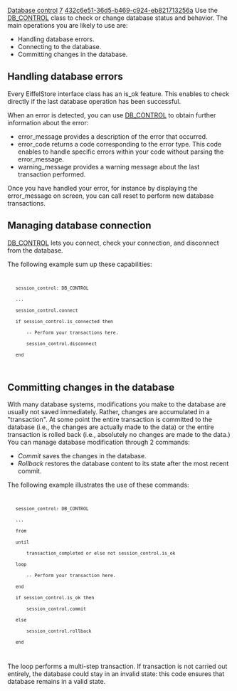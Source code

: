 [[Property:title|Database control]]
[[Property:weight|7]]
[[Property:uuid|432c6e51-36d5-b469-c924-eb821713256a]]
Use the [[ref:/libraries/store/reference/db_control_flatshort|DB_CONTROL]]  class to check or change database status and behavior. The main operations you are likely to use are:
*  Handling database errors. 
*  Connecting to the database. 
*  Committing changes in the database. 

==Handling database errors==

Every EiffelStore interface class has an is_ok feature. This enables to check directly if the last database operation has been successful.

When an error is detected, you can use [[ref:/libraries/store/reference/db_control_flatshort|DB_CONTROL]] to obtain further information about the error:
* error_message provides a description of the error that occurred.
* error_code returns a code corresponding to the error type. This code enables to handle specific errors within your code without parsing the error_message.
* warning_message provides a warning message about the last transaction performed. 

Once you have handled your error, for instance by displaying the error_message on screen, you can call reset to perform new database transactions.

==Managing database connection==

[[ref:/libraries/store/reference/db_control_flatshort|DB_CONTROL]]  lets you connect, check your connection, and disconnect from the database.

The following example sum up these capabilities:
<code>
	session_control: DB_CONTROL
	...
	session_control.connect
	if session_control.is_connected then
		-- Perform your transactions here.
		session_control.disconnect
	end
</code>

==Committing changes in the database==

With many database systems, modifications you make to the database are usually not saved immediately. Rather, changes are accumulated in a "transaction". At some point the entire transaction is committed to the database (i.e., the changes are actually made to the data) or the entire transaction is rolled back (i.e., absolutely no changes are made to the data.) You can manage database modification through 2 commands:
*  ''Commit'' saves the changes in the database. 
*  ''Rollback'' restores the database content to its state after the most recent commit. 

The following example illustrates the use of these commands:
<code>
	session_control: DB_CONTROL
	...
	from
	until
		transaction_completed or else not session_control.is_ok
	loop
		-- Perform your transaction here.
	end
	if session_control.is_ok then
		session_control.commit
	else
		session_control.rollback
	end
</code>

The loop performs a multi-step transaction. If transaction is not carried out entirely, the database could stay in an invalid state: this code ensures that database remains in a valid state.

{{caution|Some databases can be in an auto-commit mode. Furthermore, some special database commands can automatically commit database changes. }}

{{seealso|<br/>
[[Database Connection|Database connection]]  <br/>
[[EiffelStore Implementation Layer|Implementation]]  <br/>
}}




